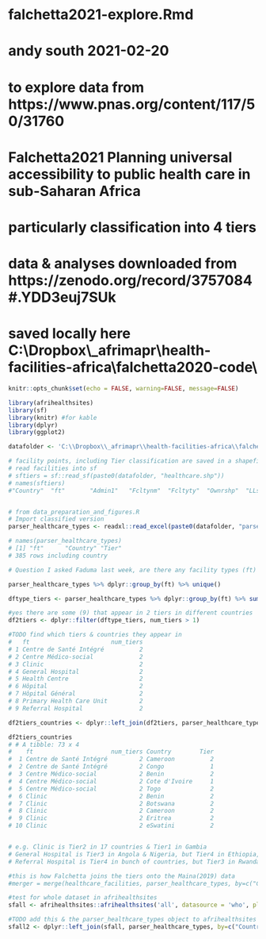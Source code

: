 # falchetta2021-explore.Rmd

# andy south 2021-02-20

# to explore data from https://www.pnas.org/content/117/50/31760
# Falchetta2021 Planning universal accessibility to public health care in sub-Saharan Africa
# particularly classification into 4 tiers

<!-- we categorize health care facilities into four distinct tiers, namely dispensaries -->
<!-- and local health posts (Tier 1), health centers (Tier 2), provinceand -->
<!-- regional-level hospitals (Tier 3), and national and central hospitals (Tier 4). This is  -->
<!-- consistent with standard health care facilities classification in developing countries (see,  -->
<!-- e.g., ref. 27 and Materials and Methods). -->

<!-- Given the heterogeneity in the naming standard across countries of SSA, a -->
<!-- manual labeling to classify existing public health care facilities is necessary. -->
<!-- This is achieved by extracting unique facility-type names (which are recurrent -->
<!-- within countries but diverse across countries), assigning a tier value between -->
<!-- one and four depending on the national classification standards for public -->
<!-- health care facilities while sticking as closely as possible to the general -->
<!-- convention -->

<!-- Tier 1 facilities data (i.e., dispensaries) are unavailable for Niger, Guinea-Bissau, and eastern -->
<!-- Angola due to irretrievability, as discussed in Maina et al. (27). -->


# data & analyses downloaded from https://zenodo.org/record/3757084#.YDD3euj7SUk

# saved locally here C:\\Dropbox\\_afrimapr\\health-facilities-africa\\falchetta2020-code\\


```r
knitr::opts_chunk$set(echo = FALSE, warning=FALSE, message=FALSE)

library(afrihealthsites)
library(sf)
library(knitr) #for kable
library(dplyr)
library(ggplot2)

```


```r

datafolder <- 'C:\\Dropbox\\_afrimapr\\health-facilities-africa\\falchetta2020-code\\'

# facility points, including Tier classification are saved in a shapefile by Falchetta
# read facilities into sf
# sftiers = sf::read_sf(paste0(datafolder, "healthcare.shp"))
# names(sftiers)
#"Country"  "ft"       "Admin1"   "Fcltynm"  "Fcltyty"  "Ownrshp"  "LLsourc"  "Tier" "geometry"


# from data_preparation_and_figures.R
# Import classified version 
parser_healthcare_types <- readxl::read_excel(paste0(datafolder, "parser_healthcare_types.xlsx")) %>% dplyr::select(-...1)

# names(parser_healthcare_types)
# [1] "ft"      "Country" "Tier" 
# 385 rows including country

# Question I asked Faduma last week, are there any facility types (ft) that are classed into different tiers in different countries ?

parser_healthcare_types %>% dplyr::group_by(ft) %>% unique()

dftype_tiers <- parser_healthcare_types %>% dplyr::group_by(ft) %>% summarise(num_tiers = n_distinct(Tier))

#yes there are some (9) that appear in 2 tiers in different countries
df2tiers <- dplyr::filter(dftype_tiers, num_tiers > 1)

#TODO find which tiers & countries they appear in
#   ft                       num_tiers
# 1 Centre de Santé Intégré          2
# 2 Centre Médico-social             2
# 3 Clinic                           2
# 4 General Hospital                 2
# 5 Health Centre                    2
# 6 Hôpital                          2
# 7 Hôpital Général                  2
# 8 Primary Health Care Unit         2
# 9 Referral Hospital                2

df2tiers_countries <- dplyr::left_join(df2tiers, parser_healthcare_types, by="ft")

df2tiers_countries
# # A tibble: 73 x 4
#    ft                      num_tiers Country        Tier
#  1 Centre de Santé Intégré         2 Cameroon          2
#  2 Centre de Santé Intégré         2 Congo             1
#  3 Centre Médico-social            2 Benin             2
#  4 Centre Médico-social            2 Cote d'Ivoire     1
#  5 Centre Médico-social            2 Togo              2
#  6 Clinic                          2 Benin             2
#  7 Clinic                          2 Botswana          2
#  8 Clinic                          2 Cameroon          2
#  9 Clinic                          2 Eritrea           2
# 10 Clinic                          2 eSwatini          2


# e.g. Clinic is Tier2 in 17 countries & Tier1 in Gambia
# General Hospital is Tier3 in Angola & Nigeria, but Tier4 in Ethiopia, Ghana & Mauritania
# Referral Hospital is Tier4 in bunch of countries, but Tier3 in Rwanda

#this is how Falchetta joins the tiers onto the Maina(2019) data
#merger = merge(healthcare_facilities, parser_healthcare_types, by=c("Country", "ft"))

#test for whole dataset in afrihealthsites
sfall <- afrihealthsites::afrihealthsites('all', datasource = 'who', plot=FALSE)

#TODO add this & the parser_healthcare_types object to afrihealthsites package
sfall2 <- dplyr::left_join(sfall, parser_healthcare_types, by=c("Country", "Facility type" = "ft"))


```